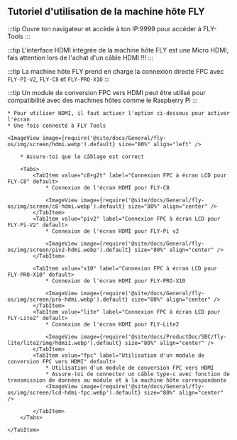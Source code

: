 ## Tutoriel d'utilisation de la machine hôte FLY

:::tip
Ouvre ton navigateur et accède à ton IP:9999 pour accéder à FLY-Tools
:::

:::tip
L'interface HDMI intégrée de la machine hôte FLY est une Micro HDMI, fais attention lors de l'achat d'un câble HDMI !!!
:::

:::tip
La machine hôte FLY prend en charge la connexion directe FPC avec `FLY-PI-V2`, `FLY-C8` et `FLY-PRO-X10`
:::

:::tip
Un module de conversion FPC vers HDMI peut être utilisé pour compatibilité avec des machines hôtes comme le Raspberry Pi
:::

    * Pour utiliser HDMI, il faut activer l'option ci-dessous pour activer l'écran
    * Une fois connecté à FLY Tools

    <ImageView image={require('@site/docs/General/fly-os/img/screen/hdmi.webp').default} size="80%" align="left" />

<Tabs>
    <TabItem value="HDMI" label="Connexion HDMI" default>

        * Assure-toi que le câblage est correct

        <Tabs>
            <TabItem value="c8+g2t" label="Connexion FPC à écran LCD pour FLY-C8" default>
                * Connexion de l'écran HDMI pour FLY-C8

                <ImageView image={require('@site/docs/General/fly-os/img/screen/c8-hdmi.webp').default} size="80%" align="center" />
            </TabItem>
            <TabItem value="piv2" label="Connexion FPC à écran LCD pour FLY-Pi-V2" default>
                * Connexion de l'écran HDMI pour FLY-Pi v2

                <ImageView image={require('@site/docs/General/fly-os/img/screen/piv2-hdmi.webp').default} size="80%" align="center" />
            </TabItem>

            <TabItem value="x10" label="Connexion FPC à écran LCD pour FLY-PRO-X10" default>
                * Connexion de l'écran HDMI pour FLY-PRO-X10

                <ImageView image={require('@site/docs/General/fly-os/img/screen/pro-hdmi.webp').default} size="80%" align="center" />
            </TabItem>
            <TabItem value="lite" label="Connexion FPC à écran LCD pour FLY-Lite2" default>
                * Connexion de l'écran HDMI pour FLY-Lite2

                <ImageView image={require('@site/docs/ProductDoc/SBC/fly-lite/lite2/img/hdmi1.webp').default} size="80%" align="center" />
            </TabItem>
            <TabItem value="fpc" label="Utilisation d'un module de conversion FPC vers HDMI" default>
                * Utilisation d'un module de conversion FPC vers HDMI
                * Assure-toi de connecter un câble type-c avec fonction de transmission de données au module et à la machine hôte correspondante
                <ImageView image={require('@site/docs/General/fly-os/img/screen/lcd-hdmi-fpc.webp').default} size="80%" align="center" />

            </TabItem>
        </Tabs>

    </TabItem>
</Tabs>